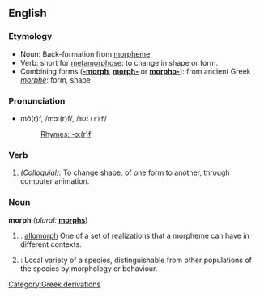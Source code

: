 ==English==

=== Etymology ===
*Noun: Back-formation from [[morpheme]] 
*Verb: short for [[metamorphose]]: to change in shape or form.
*Combining forms ('''[[-morph]]''', '''[[morph-]]''' or '''[[morpho-]]'''): from ancient Greek ''[[morphè]]'': form, shape

=== Pronunciation ===
*mô(r)f, /mɔː(r)f/, /<tt>mO:(r)f</tt>/
*:[[Rhymes:English:-ɔː(r)f|Rhymes: -ɔː(r)f]]

===Verb===
{{en-infl-reg-consonant|morph||}}
# ''(Colloquial):'' To change shape, of one form to another, through computer animation.

===Noun===
'''morph'''  (''plural:'' '''[[morphs]]''')
# {{linguistics}}: [[allomorph]] One of a set of realizations that a morpheme can have in different contexts.
# {{biology}}: Local variety of a species, distinguishable from other populations of the species by morphology or behaviour.

{{rfc}}
[[Category:Greek derivations]]